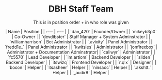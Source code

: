 <h1 align="center"> DBH Staff Team </h1>
<p align="center"> This is in position order + in who role was given </p>

<div align="center">
  | Name | Position | | :--- | :--- | | `dan_420` | Founder/Owner | |
  `mikeyb3p0` | Co-Owner | | `devdibster` | Staff Manager + System Adminstrator | <!--| `flaringphoenix` |
  System Administrator |--> | `williamharrison` | Bot Administrator | |
  `.avixity` | Panel Administrator | | `fredd1e_` | Panel Administrator | |
  `kwitsies` | Administrator | | `jonfirexbox` | Administrator + Documentation Adminstrator| | `caliwyr` |
  Administrator | | `fc5570` | Lead Developer | | `im.artiom` | Backend
  Developer | | `sliden` | Backend Developer | | `itswizq` | Frontend Developer
  | | `r.qlx` | Designer | | `bocon` | Helper | | `itsasheer` | Helper | |
  `ninsacc` | Helper | | `.akshtt.` | Helper | | `_audir8` | Helper |
</div>
